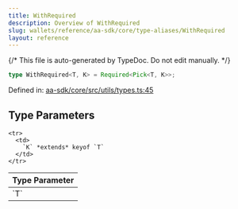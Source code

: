 ```yaml
---
title: WithRequired
description: Overview of WithRequired
slug: wallets/reference/aa-sdk/core/type-aliases/WithRequired
layout: reference
---
```


{/* This file is auto-generated by TypeDoc. Do not edit manually. */}

```ts
type WithRequired<T, K> = Required<Pick<T, K>>;
```

Defined in: [aa-sdk/core/src/utils/types.ts:45](https://github.com/alchemyplatform/aa-sdk/blob/c1a84188d03473acac2fdb49fb7cd7fdba73169b/aa-sdk/core/src/utils/types.ts#L45)

## Type Parameters

<table>
  <thead>
    <tr>
      <th align="left">Type Parameter</th>
    </tr>
  </thead>

  <tbody>
    <tr>
      <td>
        `T`
      </td>
    </tr>

    <tr>
      <td>
        `K` *extends* keyof `T`
      </td>
    </tr>

  </tbody>
</table>
